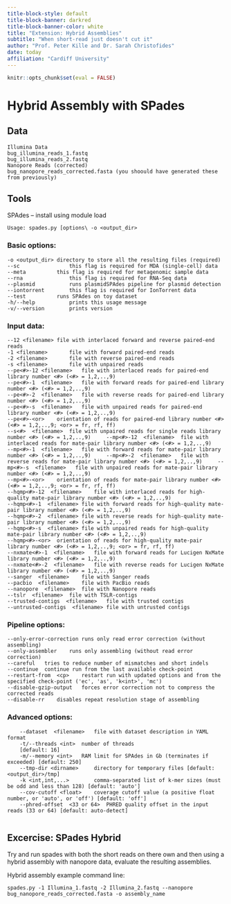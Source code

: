 ```yaml
---
title-block-style: default
title-block-banner: darkred
title-block-banner-color: white
title: "Extension: Hybrid Assemblies"
subtitle: "When short-read just doesn't cut it"
author: "Prof. Peter Kille and Dr. Sarah Christofides"
date: today
affiliation: "Cardiff University"
---
```


```r
knitr::opts_chunk$set(eval = FALSE)
```


# Hybrid Assembly with SPades

## Data

```         
Illumina Data 
bug_illumina_reads_1.fastq   
bug_illumina_reads_2.fastq 
Nanopore Reads (corrected) 
bug_nanopore_reads_corrected.fasta (you shoould have generated these from previously)
```

## Tools

SPAdes -- install using module load

```         
Usage: spades.py [options\ -o <output_dir>
```

### Basic options:

```         
-o <output_dir> directory to store all the resulting files (required) 
--sc                this flag is required for MDA (single-cell) data 
--meta          this flag is required for metagenomic sample data 
--rna               this flag is required for RNA-Seq data 
--plasmid           runs plasmidSPAdes pipeline for plasmid detection 
--iontorrent        this flag is required for IonTorrent data 
--test          runs SPAdes on toy dataset 
-h/--help           prints this usage message 
-v/--version        prints version 
```

### Input data:

```         
--12 <filename> file with interlaced forward and reverse paired-end reads 
-1 <filename>       file with forward paired-end reads 
-2 <filename>       file with reverse paired-end reads 
-s <filename>       file with unpaired reads 
--pe<#>-12 <filename>   file with interlaced reads for paired-end library number <#> (<#> = 1,2,..,9) 
--pe<#>-1  <filename>   file with forward reads for paired-end library number <#> (<#> = 1,2,..,9) 
--pe<#>-2  <filename>   file with reverse reads for paired-end library number <#> (<#> = 1,2,..,9) 
--pe<#>-s  <filename>   file with unpaired reads for paired-end library number <#> (<#> = 1,2,..,9) 
--pe<#>-<or>    orientation of reads for paired-end library number <#> (<#> = 1,2,..,9; <or> = fr, rf, ff) 
--s<#>  <filename>  file with unpaired reads for single reads library number <#> (<#> = 1,2,..,9)     --mp<#>-12  <filename>  file with interlaced reads for mate-pair library number <#> (<#> = 1,2,..,9) 
--mp<#>-1  <filename>   file with forward reads for mate-pair library number <#> (<#> = 1,2,..,9)     --mp<#>-2  <filename>   file with reverse reads for mate-pair library number <#> (<#> = 1,2,..,9)     --mp<#>-s  <filename>   file with unpaired reads for mate-pair library number <#> (<#> = 1,2,..,9) 
--mp<#>-<or>    orientation of reads for mate-pair library number <#> (<#> = 1,2,..,9; <or> = fr, rf, ff) 
--hqmp<#>-12  <filename>    file with interlaced reads for high-quality mate-pair library number <#> (<#> = 1,2,..,9) 
--hqmp<#>-1  <filename> file with forward reads for high-quality mate-pair library number <#> (<#> = 1,2,..,9) 
--hqmp<#>-2  <filename> file with reverse reads for high-quality mate-pair library number <#> (<#> = 1,2,..,9) 
--hqmp<#>-s  <filename> file with unpaired reads for high-quality mate-pair library number <#> (<#> = 1,2,..,9) 
--hqmp<#>-<or>  orientation of reads for high-quality mate-pair library number <#> (<#> = 1,2,..,9; <or> = fr, rf, ff) 
--nxmate<#>-1  <filename>   file with forward reads for Lucigen NxMate library number <#> (<#> = 1,2,..,9) 
--nxmate<#>-2  <filename>   file with reverse reads for Lucigen NxMate library number <#> (<#> = 1,2,..,9) 
--sanger  <filename>    file with Sanger reads 
--pacbio  <filename>    file with PacBio reads 
--nanopore  <filename>  file with Nanopore reads 
--tslr  <filename>  file with TSLR-contigs 
--trusted-contigs  <filename>   file with trusted contigs 
--untrusted-contigs  <filename> file with untrusted contigs 
```

### Pipeline options:

```         
--only-error-correction runs only read error correction (without assembling) 
--only-assembler    runs only assembling (without read error correction) 
--careful   tries to reduce number of mismatches and short indels 
--continue  continue run from the last available check-point 
--restart-from  <cp>    restart run with updated options and from the specified check-point ('ec', 'as', 'k<int>', 'mc') 
--disable-gzip-output   forces error correction not to compress the corrected reads 
--disable-rr    disables repeat resolution stage of assembling 
```

### Advanced options:

```         
    --dataset  <filename>   file with dataset description in YAML format 
    -t/--threads <int>  number of threads 
    [default: 16] 
    -m/--memory <int>   RAM limit for SPAdes in Gb (terminates if exceeded) [default: 250] 
    --tmp-dir <dirname>     directory for temporary files [default: <output_dir>/tmp] 
    -k <int,int,...>        comma-separated list of k-mer sizes (must be odd and less than 128) [default: 'auto'] 
    --cov-cutoff <float>    coverage cutoff value (a positive float number, or 'auto', or 'off') [default: 'off'] 
    --phred-offset  <33 or 64>  PHRED quality offset in the input reads (33 or 64) [default: auto-detect] 
    
```

::: callout-important
## Excercise: SPades Hybrid

Try and run spades with both the short reads on there own and then using a hybrid assembly with nanopore data, evaluate the resulting assemblies.

Hybrid assembly example command line:

```         
spades.py -1 Illumina_1.fastq -2 Illumina_2.fastq --nanopore bug_nanopore_reads_corrected.fasta -o assembly_name
```
:::
